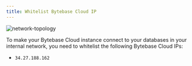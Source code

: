 ```yaml
---
title: Whitelist Bytebase Cloud IP
---
```


![network-topology](/content/docs/get-started/saas/topology.webp)

To make your Bytebase Cloud instance
connect to your databases in your internal network, you need to whitelist the following Bytebase
Cloud IPs:

- `34.27.188.162`
